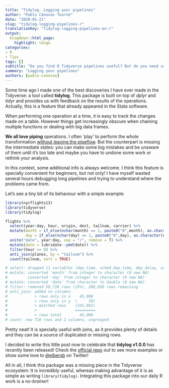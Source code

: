```yaml
---
title: "Tidylog. Logging your pipelines"
author: "Pablo Cánovas Tourné"
date: "2020-01-21"
slug: "tidylog-logging-pipelines-r"
translationKey: "tidylog-logging-pipelines-en-r"
output:
  blogdown::html_page:
    highlight: tango
categories:
- R
- Tips
tags: []
subtitle: "Do you find R Tidyverse pipelines useful? But do you need some kind of logging inside the fancy pipes? Here's Tidylog, logging your pipelines"
summary: "Logging your pipelines"
authors: [pablo-canovas]
---
```


Some time ago I made one of the best discoveries I have ever made in the Tidyverse: a tool called **tidylog**.
This package is built on top of *dplyr* and *tidyr* and provides us with feedback on the results of the operations. Actually, this is a feature that already appeared in the Stata software.


When performing one operation at a time, it is easy to track the changes made on a table.
However things get increasingly obscure when chaining multiple functions or dealing with big data frames. 

**We all love piping** operations. I often 'play' to perform the whole transformation [without leaving the pipeflow](../Conditional-pipes). But the counterpart is missing the intermediate states: you can make some big mistakes and be unaware of them until it's too late and maybe you have to undone some work or rethink your analysis.

In this context, some additional info is always welcome. I think this feature is specially convenient for beginners, but not only! I have myself wasted several hours debugging long pipelines and trying to understand where the problems came from.

Let's see a tiny bit of its behaviour with a simple example:
  
  
```r
library(nycflights13)
library(tidyverse)
library(tidylog)

flights %>% 
  select(year:day, hour, origin, dest, tailnum, carrier) %>% 
  mutate(month = if_else(nchar(month) == 1, paste0("0",month), as.character(month)),
         day = if_else(nchar(day) == 1, paste0("0",day), as.character(day))) %>% 
  unite("date", year:day, sep = "/", remove = T) %>% 
  mutate(date = lubridate::ymd(date)) %>% 
  filter(hour >= 8) %>% 
  anti_join(planes, by = "tailnum") %>% 
  count(tailnum, sort = TRUE) 

# select: dropped 11 variables (dep_time, sched_dep_time, dep_delay, arr_time, sched_arr_time, …)
# mutate: converted 'month' from integer to character (0 new NA)
#         converted 'day' from integer to character (0 new NA)
# mutate: converted 'date' from character to double (0 new NA)
# filter: removed 50,726 rows (15%), 286,050 rows remaining
# anti_join: added no columns
#            > rows only in x    45,008
#            > rows only in y  (     39)
#            > matched rows    (241,042)
#            >                 =========
#            > rows total        45,008
# count: now 716 rows and 2 columns, ungrouped
```

Pretty neat! It is specially useful with joins, as it provides plenty of details and they can be a source of duplicated or missing rows.

I decided to write this little post now to celebrate that **tidylog v1.0.0** has recently been released! Check the [official repo](https://github.com/elbersb/tidylog) out to see more examples or show some love to [\@elbersb](https://twitter.com/elbersb) on Twitter!

All in all, I think this package was a missing piece in the Tidyverse ecosystem: It is incredibly useful, whereas making advantage of it is as simple as writing ```library(tidylog)```. Integrating this package into our daily R work is a *no-brainer*!

<script type="text/javascript" src="//downloads.mailchimp.com/js/signup-forms/popup/unique-methods/embed.js" data-dojo-config="usePlainJson: true, isDebug: false"></script><script type="text/javascript">window.dojoRequire(["mojo/signup-forms/Loader"], function(L) { L.start({"baseUrl":"mc.us4.list-manage.com","uuid":"91551f7ed29389a0de4f47665","lid":"d95c503a48","uniqueMethods":true}) })</script>
